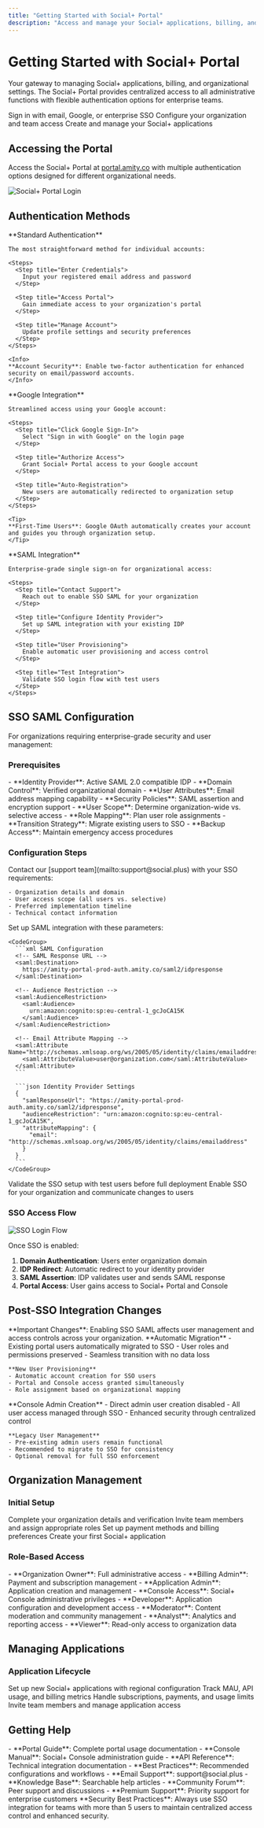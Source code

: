 ```yaml
---
title: "Getting Started with Social+ Portal"
description: "Access and manage your Social+ applications, billing, and organization settings through the unified portal"
---
```


# Getting Started with Social+ Portal

Your gateway to managing Social+ applications, billing, and organizational settings. The Social+ Portal provides centralized access to all administrative functions with flexible authentication options for enterprise teams.

<CardGroup cols={3}>
  <Card title="Quick Access" icon="bolt" href="#accessing-the-portal">
    Sign in with email, Google, or enterprise SSO
  </Card>
  <Card title="Organization Setup" icon="building" href="#organization-management">
    Configure your organization and team access
  </Card>
  <Card title="Application Management" icon="app-window" href="#managing-applications">
    Create and manage your Social+ applications
  </Card>
</CardGroup>

## Accessing the Portal

Access the Social+ Portal at [portal.amity.co](https://portal.amity.co/login) with multiple authentication options designed for different organizational needs.

<img src="../../.gitbook/assets/Screenshot 2567-11-13 at 11.30.04 AM.png" alt="Social+ Portal Login" />

## Authentication Methods

<Tabs>
  <Tab title="Email & Password">
    **Standard Authentication**
    
    The most straightforward method for individual accounts:
    
    <Steps>
      <Step title="Enter Credentials">
        Input your registered email address and password
      </Step>
      
      <Step title="Access Portal">
        Gain immediate access to your organization's portal
      </Step>
      
      <Step title="Manage Account">
        Update profile settings and security preferences
      </Step>
    </Steps>
    
    <Info>
    **Account Security**: Enable two-factor authentication for enhanced security on email/password accounts.
    </Info>
  </Tab>
  
  <Tab title="Google OAuth">
    **Google Integration**
    
    Streamlined access using your Google account:
    
    <Steps>
      <Step title="Click Google Sign-In">
        Select "Sign in with Google" on the login page
      </Step>
      
      <Step title="Authorize Access">
        Grant Social+ Portal access to your Google account
      </Step>
      
      <Step title="Auto-Registration">
        New users are automatically redirected to organization setup
      </Step>
    </Steps>
    
    <Tip>
    **First-Time Users**: Google OAuth automatically creates your account and guides you through organization setup.
    </Tip>
  </Tab>
  
  <Tab title="Enterprise SSO">
    **SAML Integration**
    
    Enterprise-grade single sign-on for organizational access:
    
    <Steps>
      <Step title="Contact Support">
        Reach out to enable SSO SAML for your organization
      </Step>
      
      <Step title="Configure Identity Provider">
        Set up SAML integration with your existing IDP
      </Step>
      
      <Step title="User Provisioning">
        Enable automatic user provisioning and access control
      </Step>
      
      <Step title="Test Integration">
        Validate SSO login flow with test users
      </Step>
    </Steps>
  </Tab>
</Tabs>

## SSO SAML Configuration

For organizations requiring enterprise-grade security and user management:

### Prerequisites

<AccordionGroup>
  <Accordion title="Technical Requirements" icon="gear">
    - **Identity Provider**: Active SAML 2.0 compatible IDP
    - **Domain Control**: Verified organizational domain
    - **User Attributes**: Email address mapping capability
    - **Security Policies**: SAML assertion and encryption support
  </Accordion>
  
  <Accordion title="Access Planning" icon="users">
    - **User Scope**: Determine organization-wide vs. selective access
    - **Role Mapping**: Plan user role assignments
    - **Transition Strategy**: Migrate existing users to SSO
    - **Backup Access**: Maintain emergency access procedures
  </Accordion>
</AccordionGroup>

### Configuration Steps

<Steps>
  <Step title="Request SSO Setup">
    Contact our [support team](mailto:support@social.plus) with your SSO requirements:
    
    - Organization details and domain
    - User access scope (all users vs. selective)
    - Preferred implementation timeline
    - Technical contact information
  </Step>
  
  <Step title="Configure Your IDP">
    Set up SAML integration with these parameters:
    
    <CodeGroup>
      ```xml SAML Configuration
      <!-- SAML Response URL -->
      <saml:Destination>
        https://amity-portal-prod-auth.amity.co/saml2/idpresponse
      </saml:Destination>
      
      <!-- Audience Restriction -->
      <saml:AudienceRestriction>
        <saml:Audience>
          urn:amazon:cognito:sp:eu-central-1_gcJoCA15K
        </saml:Audience>
      </saml:AudienceRestriction>
      
      <!-- Email Attribute Mapping -->
      <saml:Attribute Name="http://schemas.xmlsoap.org/ws/2005/05/identity/claims/emailaddress">
        <saml:AttributeValue>user@organization.com</saml:AttributeValue>
      </saml:Attribute>
      ```
      
      ```json Identity Provider Settings
      {
        "samlResponseUrl": "https://amity-portal-prod-auth.amity.co/saml2/idpresponse",
        "audienceRestriction": "urn:amazon:cognito:sp:eu-central-1_gcJoCA15K",
        "attributeMapping": {
          "email": "http://schemas.xmlsoap.org/ws/2005/05/identity/claims/emailaddress"
        }
      }
      ```
    </CodeGroup>
  </Step>
  
  <Step title="Test Integration">
    Validate the SSO setup with test users before full deployment
  </Step>
  
  <Step title="Production Rollout">
    Enable SSO for your organization and communicate changes to users
  </Step>
</Steps>

### SSO Access Flow

<img src="../../.gitbook/assets/Screenshot 2567-11-13 at 11.31.59 AM.png" alt="SSO Login Flow" />

Once SSO is enabled:

1. **Domain Authentication**: Users enter organization domain
2. **IDP Redirect**: Automatic redirect to your identity provider
3. **SAML Assertion**: IDP validates user and sends SAML response
4. **Portal Access**: User gains access to Social+ Portal and Console

## Post-SSO Integration Changes

<Warning>
**Important Changes**: Enabling SSO SAML affects user management and access controls across your organization.
</Warning>

<AccordionGroup>
  <Accordion title="User Migration" icon="user-arrow-right">
    **Automatic Migration**
    - Existing portal users automatically migrated to SSO
    - User roles and permissions preserved
    - Seamless transition with no data loss
    
    **New User Provisioning**
    - Automatic account creation for SSO users
    - Portal and Console access granted simultaneously
    - Role assignment based on organizational mapping
  </Accordion>
  
  <Accordion title="Access Control Changes" icon="shield">
    **Console Admin Creation**
    - Direct admin user creation disabled
    - All user access managed through SSO
    - Enhanced security through centralized control
    
    **Legacy User Management**
    - Pre-existing admin users remain functional
    - Recommended to migrate to SSO for consistency
    - Optional removal for full SSO enforcement
  </Accordion>
</AccordionGroup>

## Organization Management

### Initial Setup

<Steps>
  <Step title="Organization Profile">
    Complete your organization details and verification
  </Step>
  
  <Step title="Team Members">
    Invite team members and assign appropriate roles
  </Step>
  
  <Step title="Billing Configuration">
    Set up payment methods and billing preferences
  </Step>
  
  <Step title="Application Creation">
    Create your first Social+ application
  </Step>
</Steps>

### Role-Based Access

<AccordionGroup>
  <Accordion title="Admin Roles" icon="crown">
    - **Organization Owner**: Full administrative access
    - **Billing Admin**: Payment and subscription management
    - **Application Admin**: Application creation and management
    - **Console Access**: Social+ Console administrative privileges
  </Accordion>
  
  <Accordion title="Member Roles" icon="users">
    - **Developer**: Application configuration and development access
    - **Moderator**: Content moderation and community management
    - **Analyst**: Analytics and reporting access
    - **Viewer**: Read-only access to organization data
  </Accordion>
</AccordionGroup>

## Managing Applications

### Application Lifecycle

<CardGroup cols={2}>
  <Card title="Create Applications" icon="plus" href="application-management">
    Set up new Social+ applications with regional configuration
  </Card>
  <Card title="Monitor Usage" icon="chart-line" href="dashboard">
    Track MAU, API usage, and billing metrics
  </Card>
  <Card title="Manage Billing" icon="credit-card" href="account-management">
    Handle subscriptions, payments, and usage limits
  </Card>
  <Card title="Team Collaboration" icon="users" href="application-management#team-access">
    Invite team members and manage application access
  </Card>
</CardGroup>

## Getting Help

<AccordionGroup>
  <Accordion title="Documentation" icon="book">
    - **Portal Guide**: Complete portal usage documentation
    - **Console Manual**: Social+ Console administration guide
    - **API Reference**: Technical integration documentation
    - **Best Practices**: Recommended configurations and workflows
  </Accordion>
  
  <Accordion title="Support Channels" icon="headset">
    - **Email Support**: support@social.plus
    - **Knowledge Base**: Searchable help articles
    - **Community Forum**: Peer support and discussions
    - **Premium Support**: Priority support for enterprise customers
  </Accordion>
</AccordionGroup>

<Info>
**Security Best Practices**: Always use SSO integration for teams with more than 5 users to maintain centralized access control and enhanced security.
</Info>
